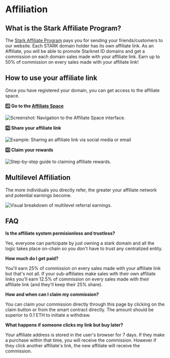 # Affiliation

## What is the Stark Affiliate Program?

The [Stark Affiliate Program](https://starknet.id/affiliates/individual-program) pays you for sending your friends/customers to our website. Each STARK domain holder has its own affiliate link. As an Affiliate, you will be able to promote Starknet ID domains and get a commission on each domain sales made with your affiliate link. Earn up to 50% of commission on every sales made with your affiliate link!

## How to use your affiliate link

Once you have registered your domain, you can get access to the affiliate space.

**1️⃣ Go to the [Affiliate Space](https://affiliate.starknet.id/)**

![Screenshot: Navigation to the Affiliate Space interface.](public/illustrations/affiliate-space.webp)

**2️⃣ Share your affiliate link**

![Example: Sharing an affiliate link via social media or email](public/illustrations/affiliate.webp)


**3️⃣ Claim your rewards**

![Step-by-step guide to claiming affiliate rewards.](public/illustrations/claimreward.webp)

## Multilevel Affiliation

The more individuals you directly refer, the greater your affiliate network and potential earnings become.

![Visual breakdown of multilevel referral earnings.](public/illustrations/multilevel-affiliation.webp)

## FAQ

**Is the affiliate system permisionless and trustless?**

Yes, everyone can participate by just owning a stark domain and all the logic takes place on-chain so you don't have to trust any centralized entity.

**How much do I get paid?**

You'll earn 25% of commission on every sales made with your affiliate link but that's not all. If your sub-affiliates make sales with their own affiliate links you'll earn 12.5% of commission on every sales made with their affiliate link (and they'll keep their 25% share).

**How and when can I claim my commission?**

You can claim your commission directly through this page by clicking on the claim button or from the smart contract directly. The amount should be superior to 0.1 ETH to initiate a withdraw.

**What happens if someone clicks my link but buy later?**

Your affiliate address is stored in the user's browser for 7 days. If they make a purchase within that time, you will receive the commission. However if they click another affiliate's link, the new affiliate will receive the commission.
